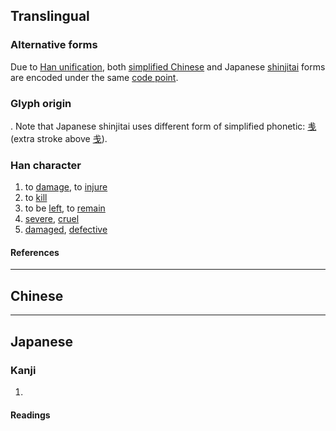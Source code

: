 {{character info/new}}
{{also|殘|浅}}
==Translingual==
{{Han simplified forms|殘|残|残}}

===Alternative forms===
Due to [[wikipedia:Han unification|Han unification]], both [[wikipedia:Simplified Chinese|simplified Chinese]] and Japanese [[wikipedia:Shinjitai|shinjitai]] forms are encoded under the same [[code point]].

===Glyph origin===
{{Han simp|殘|f=戔|t=戋}}. Note that Japanese shinjitai uses different form of simplified phonetic: [[㦮]] (extra stroke above [[戋]]).

===Han character===
{{Han char|rn=78|rad=歹|as=05|asj=06|sn=9|snj=10|four=13250|canj=MNIJ|ids=⿰歹戋(G),⿰歹㦮(J)}}

# to [[damage]], to [[injure]]
# to [[kill]]
# to be [[left]], to [[remain]]
# [[severe]], [[cruel]]
# [[damaged]], [[defective]]

====References====
{{Han ref|kx=0580.291|dkj=16459|hdz=21383.080|uh=6B8B}}

----

==Chinese==
{{zh-see|殘}}

----

==Japanese==
{{ja-kanji forms|残|殘}}

===Kanji===
{{ja-kanji|grade=4|rs=歹06|kyu=殘}}

# {{defn|lang=ja|sort=歹06}}

====Readings====
{{ja-readings
|goon=ざん
|kanon=さん
|kun=のこ-る, のこ-す, そこ-なう, ひどい, むごい
}}